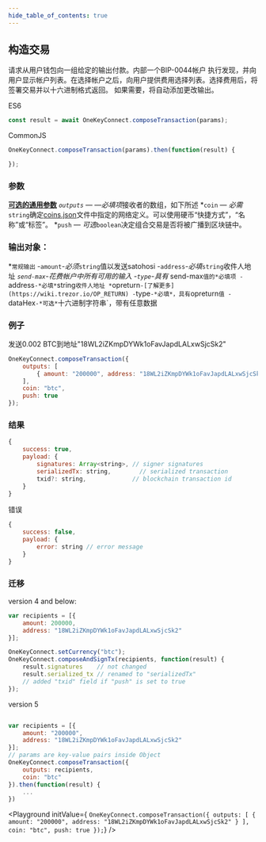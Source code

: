 ```yaml
---
hide_table_of_contents: true
---
```


## 构造交易

请求从用户钱包向一组给定的输出付款。内部一个BIP-0044帐户
执行发现，并向用户显示帐户列表。在选择帐户之后，向用户提供费用选择列表。选择费用后，将签署交易并以十六进制格式返回。
如果需要，将自动添加更改输出。

ES6
```javascript
const result = await OneKeyConnect.composeTransaction(params);
```

CommonJS
```javascript
OneKeyConnect.composeTransaction(params).then(function(result) {

});
```

### 参数
[****可选的通用参数****](./commonParams)
*`outputs` — —必填项*接收者的数组，如下所述
*`coin` — *必需*`string`确定[coins.json](https://github.com/OneKeyHQ/connect/blob/onekey/src/data/coins.json)文件中指定的网络定义。可以使用硬币“快捷方式”，“名称”或“标签”。
*`push` — *可选*`boolean`决定组合交易是否将被广播到区块链中。

### 输出对象：
*`常规输出`
-`amount`-*必须*`string`值以发送satohosi
-`address`-*必填*`string`收件人地址
*`send-max`-花费帐户中所有可用的输入
-`type`-具有* send-max`值的*必填项
-`address`-*必填*`string`收件人地址
*`opreturn`-[了解更多](https://wiki.trezor.io/OP_RETURN)
-`type`-*必填*，具有`opreturn`值
-`dataHex`-*可选*`十六进制字符串`，带有任意数据

### 例子
发送0.002 BTC到地址"18WL2iZKmpDYWk1oFavJapdLALxwSjcSk2"
```javascript
OneKeyConnect.composeTransaction({
    outputs: [
        { amount: "200000", address: "18WL2iZKmpDYWk1oFavJapdLALxwSjcSk2" }
    ],
    coin: "btc",
    push: true
});
```

### 结果
```javascript
{
    success: true,
    payload: {
        signatures: Array<string>, // signer signatures
        serializedTx: string,        // serialized transaction
        txid?: string,             // blockchain transaction id
    }
}
```

错误
```javascript
{
    success: false,
    payload: {
        error: string // error message
    }
}
```

### 迁移

version 4 and below:
```javascript
var recipients = [{
    amount: 200000,
    address: "18WL2iZKmpDYWk1oFavJapdLALxwSjcSk2"
}];

OneKeyConnect.setCurrency("btc");
OneKeyConnect.composeAndSignTx(recipients, function(result) {
    result.signatures    // not changed
    result.serialized_tx // renamed to "serializedTx"
    // added "txid" field if "push" is set to true
});
```
version 5
```javascript

var recipients = [{
    amount: "200000",
    address: "18WL2iZKmpDYWk1oFavJapdLALxwSjcSk2"
}];
// params are key-value pairs inside Object
OneKeyConnect.composeTransaction({
    outputs: recipients,
    coin: "btc"
}).then(function(result) {
    ...
})
```

<Playground
    initValue={
`OneKeyConnect.composeTransaction({
    outputs: [
        { amount: "200000", address: "18WL2iZKmpDYWk1oFavJapdLALxwSjcSk2" }
    ],
    coin: "btc",
    push: true
});`}
/>
